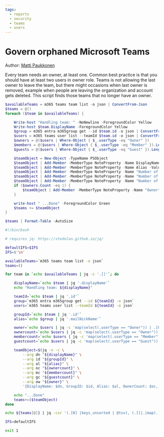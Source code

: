 ```yaml
---
tags:
  - reports
  - security
  - teams
  - users
---
```



# Govern orphaned Microsoft Teams

Author: [Matti Paukkonen](https://mattipaukkonen.com/2019/10/09/govern-orphaned-teams-with-powershell/)

Every team needs an owner, at least one. Common best practice is that you should have at least two users in owner role. Teams is not allowing the last owner to leave the team, but there might occasions when last owner is removed, example when people are leaving the organization and account gets deleted. This script finds those teams that no longer have an owner.

<Tabs>
  <TabItem value="PowerShell">

  ```powershell
  $availableTeams = m365 teams team list -o json | ConvertFrom-Json
  $teams = @()
  foreach ($team in $availableTeams) {

      Write-host "Handling team: " -NoNewline -ForegroundColor Yellow
      Write-host $team.DisplayName -ForegroundColor Yellow
      $group = m365 entra m365group get --id $team.id -o json | ConvertFrom-Json
      $users = m365 teams user list --teamId $team.id -o json | ConvertFrom-Json
      $owners = @($users | Where-Object { $_.userType -eq "Owner" })
      $members = @($users | Where-Object { $_.userType -eq "Member" }).Length
      $guests = @($users | Where-Object { $_.userType -eq "Guest" }).Length

      $teamObject = New-Object -TypeName PSObject
      $teamObject | Add-Member -MemberType NoteProperty -Name DisplayName -Value $team.displayName
      $teamObject | Add-Member -MemberType NoteProperty -Name Alias -Value $group.mailNickName
      $teamObject | Add-Member -MemberType NoteProperty -Name "Number of Owners" -Value $owners.Length
      $teamObject | Add-Member -MemberType NoteProperty -Name "Number of Members" -Value $members
      $teamObject | Add-Member -MemberType NoteProperty -Name "Number of Guests" -Value $guests
      if ($owners.Count -eq 1) {
          $teamObject | Add-Member -MemberType NoteProperty -Name "Owner" -Value $owners[0].displayName
      }

      write-host " ...Done" -ForegroundColor Green
      $teams += $teamObject
  }

  $teams | Format-Table -AutoSize
  ```

  </TabItem>
  <TabItem value="Bash">

  ```bash
  #!/bin/bash

  # requires jq: https://stedolan.github.io/jq/

  defaultIFS=$IFS
  IFS=$'\n'

  availableTeams=`m365 teams team list -o json`
  teams=()

  for team in `echo $availableTeams | jq -c '.[]'`; do

      displayName=`echo $team | jq '.displayName'`
      echo "Handling team: ${displayName}"

      teamId=`echo $team | jq '.id'`
      group=`m365 entra m365group get --id ${teamId} -o json`
      users=`m365 teams user list --teamId ${teamId} -o json`

      groupId=`echo $team | jq '.id'`
      alias=`echo $group | jq '.mailNickName'`

      owner=`echo $users | jq -c 'map(select(.userType == "Owner")) | .[0]? | .displayName'`
      ownercount=`echo $users | jq -c 'map(select(.userType == "Owner")) | length'`
      membercount=`echo $users | jq -c 'map(select(.userType == "Member")) | length'`
      guestcount=`echo $users | jq -c 'map(select(.userType == "Guest")) | length'`

      teamObject=$(jq -n -c \
          --arg dn "${displayName}" \
          --arg id "${groupId}" \
          --arg al "${alias}" \
          --arg oc "${ownercount}" \
          --arg mc "${membercount}" \
          --arg gc "${guestcount}" \
          --arg ow "${owner}" \
          '{DisplayName: $dn, GroupID: $id, Alias: $al, OwnerCount: $oc, MemberCount: $mc, GuestCount: $gc, Owner: $ow}')

      echo "...Done"
      teams+=($teamObject)
  done

  echo ${teams[@]} | jq -csr '(.[0] |keys_unsorted | @tsv), (.[]|.|map(.) |@tsv)' | column -s$'\t' -t

  IFS=defaultIFS

  exit 1
  ```

  </TabItem>
</Tabs>

